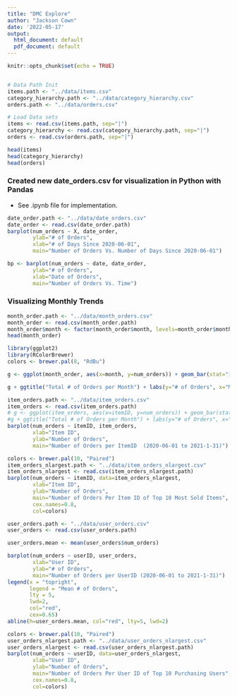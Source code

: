 ```yaml
---
title: "DMC Explore"
author: "Jackson Cown"
date: '2022-05-17'
output:
  html_document: default
  pdf_document: default
---
```


```r
knitr::opts_chunk$set(echo = TRUE)


# Data Path Init
items.path <- "../data/items.csv"
category_hierarchy.path <- "../data/category_hierarchy.csv"
orders.path <- "../data/orders.csv"

# Load Data sets
items <- read.csv(items.path, sep="|")
category_hierarchy <- read.csv(category_hierarchy.path, sep="|")
orders <- read.csv(orders.path, sep="|")
```


```r
head(items)
head(category_hierarchy)
head(orders)
```

### Created new date_orders.csv for visualization in Python with Pandas

- See .ipynb file for implementation.

```r
date_order.path <- "../data/date_orders.csv"
date_order <- read.csv(date_order.path)
barplot(num_orders ~ X, date_order,
        ylab="# of Orders",
        xlab="# of Days Since 2020-06-01",
        main="Number of Orders Vs. Number of Days Since 2020-06-01")
```

```r
bp <- barplot(num_orders ~ date, date_order,
        ylab="# of Orders",
        xlab="Date of Orders",
        main="Number of Orders Vs. Time")
```

### Visualizing Monthly Trends

```r
month_order.path <- "../data/month_orders.csv"
month_order <- read.csv(month_order.path)
month_order$month <- factor(month_order$month, levels=month_order$month)
head(month_order)
```


```r
library(ggplot2)
library(RColorBrewer)
colors <- brewer.pal(8, "RdBu") 

g <- ggplot(month_order, aes(x=month, y=num_orders)) + geom_bar(stat="identity", fill=colors)

g + ggtitle("Total # of Orders per Month") + labs(y="# of Orders", x="Month")
```

```r
item_orders.path <- "../data/item_orders.csv"
item_orders <- read.csv(item_orders.path)
# g <- ggplot(item_orders, aes(x=itemID, y=num_orders)) + geom_bar(stat="identity")
#g + ggtitle("Total # of Orders per Month") + labs(y="# of Orders", x="Month")
barplot(num_orders ~ itemID, item_orders,
        xlab="Item ID",
        ylab="Number of Orders",
        main="Number of Orders per ItemID  (2020-06-01 to 2021-1-31)")
```

```r
colors <- brewer.pal(10, "Paired") 
item_orders_nlargest.path <- "../data/item_orders_nlargest.csv"
item_orders_nlargest <- read.csv(item_orders_nlargest.path)
barplot(num_orders ~ itemID, data=item_orders_nlargest,
        xlab="Item ID",
        ylab="Number of Orders",
        main="Number of Orders Per Item ID of Top 10 Most Sold Items",
        cex.names=0.8,
        col=colors)

```

```r
user_orders.path <- "../data/user_orders.csv"
user_orders <- read.csv(user_orders.path)
```

```r
user_orders.mean <- mean(user_orders$num_orders)

barplot(num_orders ~ userID, user_orders,
        xlab="User ID",
        ylab="# of Orders",
        main="Number of Orders per UserID (2020-06-01 to 2021-1-31)")
legend(x = "topright",
       legend = "Mean # of Orders",
       lty = 5,
       lwd=2,
       col="red",
       cex=0.65)
abline(h=user_orders.mean, col="red", lty=5, lwd=2)
```

```r
colors <- brewer.pal(10, "Paired") 
user_orders_nlargest.path <- "../data/user_orders_nlargest.csv"
user_orders_nlargest <- read.csv(user_orders_nlargest.path)
barplot(num_orders ~ userID, data=user_orders_nlargest,
        xlab="User ID",
        ylab="Number of Orders",
        main="Number of Orders Per User ID of Top 10 Purchasing Users",
        cex.names=0.8,
        col=colors)

```















































